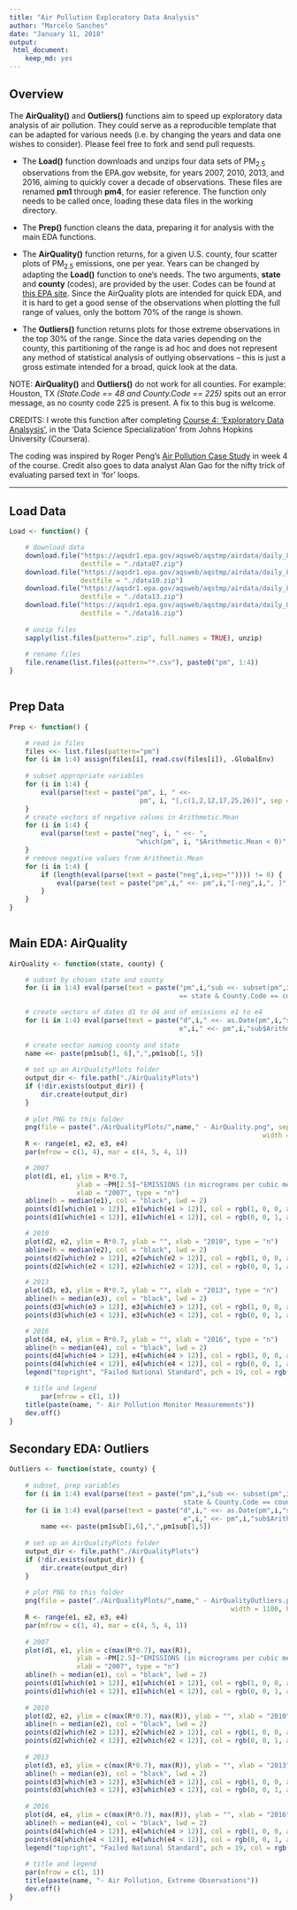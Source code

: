 ```yaml
---
title: "Air Pollution Exploratory Data Analysis"
author: "Marcelo Sanches"
date: "January 11, 2018"
output: 
 html_document: 
    keep_md: yes
---
```


## Overview

The **AirQuality()** and **Outliers()** functions aim to speed up exploratory data analysis of air pollution. They could serve as a reproducible template that can be adapted for various needs (i.e. by changing the years and data one wishes to consider). Please feel free to fork and send pull requests.

- The **Load()** function downloads and unzips four data sets of PM<sub>2.5</sub> observations from the EPA.gov website, for years 2007, 2010, 2013, and 2016, aiming to quickly cover a decade of observations. These files are renamed **pm1** through **pm4**, for easier reference. The function only needs to be called once, loading these data files in the working directory.

- The **Prep()** function cleans the data, preparing it for analysis with the main EDA functions.

- The **AirQuality()** function returns, for a given U.S. county, four scatter plots of PM<sub>2.5</sub> emissions, one per year. Years can be changed by adapting the **Load()** function to one's needs. The two arguments, **state** and **county** (codes), are provided by the user. Codes can be found at [this EPA site](https://aqs.epa.gov/aqsweb/documents/codetables/states_and_counties.html). Since the AirQuality plots are intended for quick EDA, and it is hard to get a good sense of the observations when plotting the full range of values, only the bottom 70% of the range is shown. 

- The **Outliers()** function returns plots for those extreme observations in the top 30% of the range. Since the data varies depending on the county, this partitioning of the range is ad hoc and does not represent any method of statistical analysis of outlying observations -- this is just a gross estimate intended for a broad, quick look at the data.


NOTE: **AirQuality()** and **Outliers()** do not work for all counties. For example: Houston, TX *(State.Code == 48 and County.Code == 225)* spits out an error message, as no county code 225 is present. A fix to this bug is welcome.

CREDITS: I wrote this function after completing [Course 4: 'Exploratory Data Analsysis'](https://www.coursera.org/learn/exploratory-data-analysis), in the 'Data Science Specialization' from Johns Hopkins University (Coursera).

The coding was inspired by Roger Peng's [Air Pollution Case Study](https://github.com/DataScienceSpecialization/courses/tree/master/04_ExploratoryAnalysis/CaseStudy) in week 4 of the course. Credit also goes to data analyst Alan Gao for the nifty trick of evaluating parsed text in 'for' loops.

---

## Load Data

```r

Load <- function() {

	# download data
	download.file("https://aqsdr1.epa.gov/aqsweb/aqstmp/airdata/daily_88101_2007.zip", 
	              destfile = "./data07.zip")
	download.file("https://aqsdr1.epa.gov/aqsweb/aqstmp/airdata/daily_88101_2010.zip", 
	              destfile = "./data10.zip")
	download.file("https://aqsdr1.epa.gov/aqsweb/aqstmp/airdata/daily_88101_2013.zip", 
	              destfile = "./data13.zip")
	download.file("https://aqsdr1.epa.gov/aqsweb/aqstmp/airdata/daily_88101_2016.zip", 
	              destfile = "./data16.zip")
	
	# unzip files
	sapply(list.files(pattern=".zip", full.names = TRUE), unzip)
	
	# rename files 
	file.rename(list.files(pattern="*.csv"), paste0("pm", 1:4))
}
	
```

## Prep Data 

```r
	
Prep <- function() {	

	# read in files 
	files <<- list.files(pattern="pm")  
	for (i in 1:4) assign(files[i], read.csv(files[i]), .GlobalEnv) 
	
	# subset appropriate variables  
	for (i in 1:4) {
		eval(parse(text = paste("pm", i, " <<- 
		                         pm", i, "[,c(1,2,12,17,25,26)]", sep = ""))) 
	}
	# create vectors of negative values in Arithmetic.Mean 
	for (i in 1:4) {
		eval(parse(text = paste("neg", i, " <<- ", 
		                        "which(pm", i, "$Arithmetic.Mean < 0)", sep = "")))
	}
	# remove negative values from Arithmetic.Mean
	for (i in 1:4) {																						
		if (length(eval(parse(text = paste("neg",i,sep="")))) != 0) {  	
			eval(parse(text = paste("pm",i," <<- pm",i,"[-neg",i,", ]", sep="")))
		}
	}
}
  
```

## Main EDA: AirQuality

```r

AirQuality <- function(state, county) {

	# subset by chosen state and county 
	for (i in 1:4) eval(parse(text = paste("pm",i,"sub <<- subset(pm",i,", State.Code 
	                                       == state & County.Code == county)", sep="")))

	# create vectors of dates d1 to d4 and of emissions e1 to e4
	for (i in 1:4) eval(parse(text = paste("d",i," <<- as.Date(pm",i,"sub$Date.Local); 
	                                       e",i," <<- pm",i,"sub$Arithmetic.Mean", sep="")))	
	
	# create vector naming county and state 
	name <<- paste(pm1sub[1, 6],",",pm1sub[1, 5])
	
	# set up an AirQualityPlots folder
	output_dir <- file.path("./AirQualityPlots")
	if (!dir.exists(output_dir)) {
		dir.create(output_dir)
	} 
	
	# plot PNG to this folder
	png(file = paste("./AirQualityPlots/",name," - AirQuality.png", sep=""), 
	                                                            width = 1100, height = 480)
	R <- range(e1, e2, e3, e4) 
	par(mfrow = c(1, 4), mar = c(4, 5, 4, 1))

	# 2007
	plot(d1, e1, ylim = R*0.7, 
	             ylab = ~PM[2.5]~"EMISSIONS (in micrograms per cubic meter)", 
	             xlab = "2007", type = "n")
	abline(h = median(e1), col = "black", lwd = 2)
	points(d1[which(e1 > 12)], e1[which(e1 > 12)], col = rgb(1, 0, 0, alpha = 0.3), pch = 19)
	points(d1[which(e1 < 12)], e1[which(e1 < 12)], col = rgb(0, 0, 1, alpha = 0.3), pch = 19)

	# 2010
	plot(d2, e2, ylim = R*0.7, ylab = "", xlab = "2010", type = "n")
	abline(h = median(e2), col = "black", lwd = 2)
	points(d2[which(e2 > 12)], e2[which(e2 > 12)], col = rgb(1, 0, 0, alpha = 0.3), pch = 19)
	points(d2[which(e2 < 12)], e2[which(e2 < 12)], col = rgb(0, 0, 1, alpha = 0.3), pch = 19)

	# 2013
	plot(d3, e3, ylim = R*0.7, ylab = "", xlab = "2013", type = "n")
	abline(h = median(e3), col = "black", lwd = 2)
	points(d3[which(e3 > 12)], e3[which(e3 > 12)], col = rgb(1, 0, 0, alpha = 0.3), pch = 19)
	points(d3[which(e3 < 12)], e3[which(e3 < 12)], col = rgb(0, 0, 1, alpha = 0.3), pch = 19)

	# 2016
	plot(d4, e4, ylim = R*0.7, ylab = "", xlab = "2016", type = "n")
	abline(h = median(e4), col = "black", lwd = 2)
	points(d4[which(e4 > 12)], e4[which(e4 > 12)], col = rgb(1, 0, 0, alpha = 0.3), pch = 19)
	points(d4[which(e4 < 12)], e4[which(e4 < 12)], col = rgb(0, 0, 1, alpha = 0.3), pch = 19)
	legend("topright", "Failed National Standard", pch = 19, col = rgb(1, 0, 0, alpha = 0.4))

	# title and legend 
    	par(mfrow = c(1, 1))
	title(paste(name, "- Air Pollution Monitor Measurements"))
	dev.off()
}

```

## Secondary EDA: Outliers

```r

Outliers <- function(state, county) {
	
	# subset, prep variables
	for (i in 1:4) eval(parse(text = paste("pm",i,"sub <<- subset(pm",i,", State.Code == 
	                                        state & County.Code == county)", sep="")))
	for (i in 1:4) eval(parse(text = paste("d",i," <<- as.Date(pm",i,"sub$Date.Local); 
                                            e",i," <<- pm",i,"sub$Arithmetic.Mean", sep="")))	
		name <<- paste(pm1sub[1,6],",",pm1sub[1,5])
	
	# set up an AirQualityPlots folder
	output_dir <- file.path("./AirQualityPlots")
	if (!dir.exists(output_dir)) {
		dir.create(output_dir)
	} 
	
	# plot PNG to this folder
	png(file = paste("./AirQualityPlots/",name," - AirQualityOutliers.png", sep=""), 
	                                                    width = 1100, height = 480)
	R <- range(e1, e2, e3, e4) 
	par(mfrow = c(1, 4), mar = c(4, 5, 4, 1))
	
	# 2007
	plot(d1, e1, ylim = c(max(R*0.7), max(R)), 
	             ylab = ~PM[2.5]~"EMISSIONS (in micrograms per cubic meter)", 
	             xlab = "2007", type = "n")
	abline(h = median(e1), col = "black", lwd = 2)
	points(d1[which(e1 > 12)], e1[which(e1 > 12)], col = rgb(1, 0, 0, alpha = 0.3), pch = 19)
	points(d1[which(e1 < 12)], e1[which(e1 < 12)], col = rgb(0, 0, 1, alpha = 0.3), pch = 19)
	
	# 2010
	plot(d2, e2, ylim = c(max(R*0.7), max(R)), ylab = "", xlab = "2010", type = "n")
	abline(h = median(e2), col = "black", lwd = 2)
	points(d2[which(e2 > 12)], e2[which(e2 > 12)], col = rgb(1, 0, 0, alpha = 0.3), pch = 19)
	points(d2[which(e2 < 12)], e2[which(e2 < 12)], col = rgb(0, 0, 1, alpha = 0.3), pch = 19)
	
	# 2013
	plot(d3, e3, ylim = c(max(R*0.7), max(R)), ylab = "", xlab = "2013", type = "n")
	abline(h = median(e3), col = "black", lwd = 2)
	points(d3[which(e3 > 12)], e3[which(e3 > 12)], col = rgb(1, 0, 0, alpha = 0.3), pch = 19)
	points(d3[which(e3 < 12)], e3[which(e3 < 12)], col = rgb(0, 0, 1, alpha = 0.3), pch = 19)
	
	# 2016
	plot(d4, e4, ylim = c(max(R*0.7), max(R)), ylab = "", xlab = "2016", type = "n")
	abline(h = median(e4), col = "black", lwd = 2)
	points(d4[which(e4 > 12)], e4[which(e4 > 12)], col = rgb(1, 0, 0, alpha = 0.3), pch = 19)
	points(d4[which(e4 < 12)], e4[which(e4 < 12)], col = rgb(0, 0, 1, alpha = 0.3), pch = 19)
	legend("topright", "Failed National Standard", pch = 19, col = rgb(1, 0, 0, alpha = 0.4))
    	
	# title and legend
	par(mfrow = c(1, 1))
	title(paste(name, "- Air Pollution, Extreme Observations"))
	dev.off()
}
```

